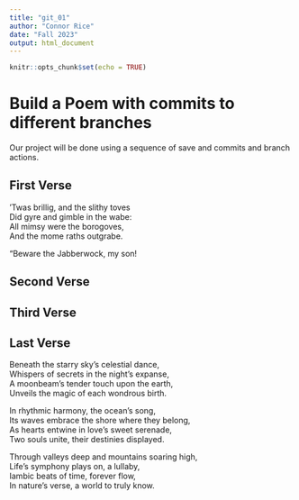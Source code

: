 ```yaml
---
title: "git_01"
author: "Connor Rice"
date: "Fall 2023"
output: html_document
---
```


```r
knitr::opts_chunk$set(echo = TRUE)
```
# Build a Poem with commits to different branches
Our project will be done using a sequence of save and commits and branch actions.
<!-- Do not modify or change any text in "!--" bracketed areas such as this --- these are instructions to
you, if you change any of this the git program will notice it and compromise your git merging strategy !-->

## First Verse 
<!--Put the first five lines of a poem by Lewis Carrol in this section!-->

’Twas brillig, and the slithy toves  
Did gyre and gimble in the wabe:  
All mimsy were the borogoves,  
And the mome raths outgrabe.  
  
“Beware the Jabberwock, my son! 

## Second Verse
<!--Put the first five lines of a poem by Robert Frost here!-->

## Third Verse
<!--Put the first two verses of The Walrus and the Carpenter here!-->

## Last Verse
<!--Put a short poem you created using chatGPT of 20 to 30 lines,here!-->
  
Beneath the starry sky's celestial dance,  
Whispers of secrets in the night's expanse,  
A moonbeam's tender touch upon the earth,  
Unveils the magic of each wondrous birth.  
  
In rhythmic harmony, the ocean's song,  
Its waves embrace the shore where they belong,  
As hearts entwine in love's sweet serenade,  
Two souls unite, their destinies displayed.  
  
Through valleys deep and mountains soaring high,  
Life's symphony plays on, a lullaby,  
Iambic beats of time, forever flow,  
In nature's verse, a world to truly know.  
  

